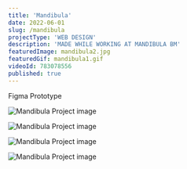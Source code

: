 ```yaml
---
title: 'Mandibula'
date: 2022-06-01
slug: /mandibula
projectType: 'WEB DESIGN'
description: 'MADE WHILE WORKING AT MANDIBULA BM'
featuredImage: mandibula2.jpg
featuredGif: mandibula1.gif
videoId: 783078556
published: true
---
```


Figma Prototype

![Mandibula Project image](mandibula2.jpg)

![Mandibula Project image](mandibula3.jpg)

![Mandibula Project image](mandibula4.jpg)

![Mandibula Project image](mandibula5.jpg)